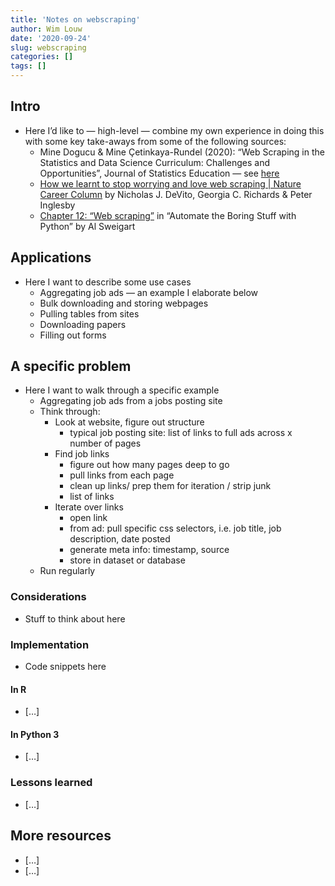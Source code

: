 ```yaml
---
title: 'Notes on webscraping'
author: Wim Louw
date: '2020-09-24'
slug: webscraping
categories: []
tags: []
---
```



## Intro
- Here I'd like to --- high-level --- combine my own experience in doing this with some key take-aways from some of the following sources:
  - Mine Dogucu & Mine Çetinkaya-Rundel (2020): "Web Scraping in the Statistics and Data Science Curriculum: Challenges and Opportunities", Journal of Statistics Education --- see [here](https://github.com/mdogucu/web-scrape)
  - [How we learnt to stop worrying and love web scraping | Nature Career Column](https://www.nature.com/articles/d41586-020-02558-0) by Nicholas J. DeVito, Georgia C. Richards & Peter Inglesby
  - [Chapter 12: "Web scraping"](https://automatetheboringstuff.com/2e/chapter12/) in "Automate the Boring Stuff with Python" by Al Sweigart


## Applications
- Here I want to describe some use cases
  - Aggregating job ads --- an example I elaborate below
  - Bulk downloading and storing webpages
  - Pulling tables from sites
  - Downloading papers
  - Filling out forms


## A specific problem
- Here I want to walk through a specific example
  - Aggregating job ads from a jobs posting site
  - Think through:
    - Look at website, figure out structure
      - typical job posting site: list of links to full ads across x number of pages
    - Find job links
      - figure out how many pages deep to go
      - pull links from each page
      - clean up links/ prep them for iteration / strip junk
      - list of links
    - Iterate over links
      - open link
      - from ad: pull specific css selectors, i.e. job title, job description, date posted
      - generate meta info: timestamp, source
      - store in dataset or database
  - Run regularly

### Considerations
- Stuff to think about here

### Implementation
- Code snippets here

#### In R
- [...]


#### In Python 3
- [...]

### Lessons learned
- [...]

## More resources
- [...]
- [...]
